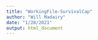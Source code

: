 ```yaml
---
title: "WorkingFile-SurvivalCap"
author: "Will Madairy"
date: "1/28/2021"
output: html_document
---
```



